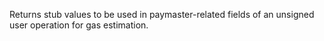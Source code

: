 
Returns stub values to be used in paymaster-related fields of an unsigned user operation for gas estimation. <CreditCost network="bundler" method="pm_getPaymasterStubData" />
